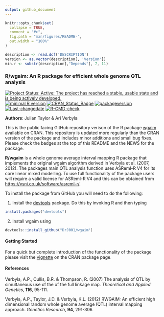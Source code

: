 ```yaml
---
output: github_document
---
```


<!-- README.md is generated from README.Rmd. Please edit that file -->

```r
knitr::opts_chunk$set(
  collapse = TRUE,
  comment = "#>",
  fig.path = "man/figures/README-",
  out.width = "100%"
)
```

```r
description <- read.dcf('DESCRIPTION')
version <- as.vector(description[, 'Version'])
min.r <- substr(description[,"Depends"], 7, 11)
```

### R/wgaim: An R package for efficient whole genome QTL analysis

<!-- badges: start -->

[![Project Status: Active:  The project has reached a stable, usable state and is being actively developed.](https://www.repostatus.org/badges/latest/active.svg)](https://www.repostatus.org/#active)
[![minimal R version](https://img.shields.io/badge/R%3E%3D-`r min.r`-6666ff.svg)](https://cran.r-project.org/)
[![CRAN_Status_Badge](https://www.r-pkg.org/badges/version/wgaim)](https://cran.r-project.org/package=wgaim) 
[![packageversion](https://img.shields.io/badge/Package%20version-`r gsub('-', '--', version)`-orange.svg?style=flat-square)](/commits/master)
[![Last-changedate](https://img.shields.io/badge/last%20change-`r gsub('-', '--', Sys.Date())`-yellowgreen.svg)](/commits/master)
[![R-CMD-check](https://github.com/DrJ001/wgaim/actions/workflows/R-CMD-check.yaml/badge.svg)](https://github.com/DrJ001/wgaim/actions/workflows/R-CMD-check.yaml)
<!-- badges: end -->

**Authors**: Julian Taylor & Ari Verbyla

This is the public facing GitHub repository verison of the R package [wgaim](https://cran.r-project.org/package=wgaim) available on CRAN. This repository is updated more regularly than the CRAN version of the package and includes minor additions and small bug fixes. Please check the badges at the top of this README and the NEWS for the package. 

**R/wgaim** is a whole genome average interval mapping R package that implements the original wgaim algorithm derived in Verbyla et al. (2007, 2012). The packages main QTL analysis function uses ASReml-R V4 for its core linear mixed modelling. To use full functionality of the package users will require a valid license for ASReml-R V4 and this can be obtained from [https://vsni.co.uk/software/asreml-r/](https://vsni.co.uk/software/asreml-r/). 

To install the package from GitHub you will need to do the following: 

1. Install the [devtools](https://cran.r-project.org/package=devtools) package. Do this by invoking R and then typing

```r
install.packages("devtools")
```

2. Install wgaim using 

```r
devtools::install_github("DrJ001/wgaim")
```

#### Getting Started

For a quick but complete introduction of the functionality of the package please visit the [vignette](https://cran.r-project.org/web/packages/wgaim/vignettes/wgaim_intro.html) on the CRAN package page.

#### References

Verbyla, A.P., Cullis, B.R. & Thompson, R. (2007) The analysis of QTL by simultaneous use of the of the full linkage map. *Theoretical and Applied Genetics*, **116**, 95-111.

Verbyla, A.P., Taylor, J.D. & Verbyla, K.L. (2012) RWGAIM: An efficient high dimensional random whole genome average (QTL) interval mapping approach. *Genetics Research*, **94**, 291-306.
